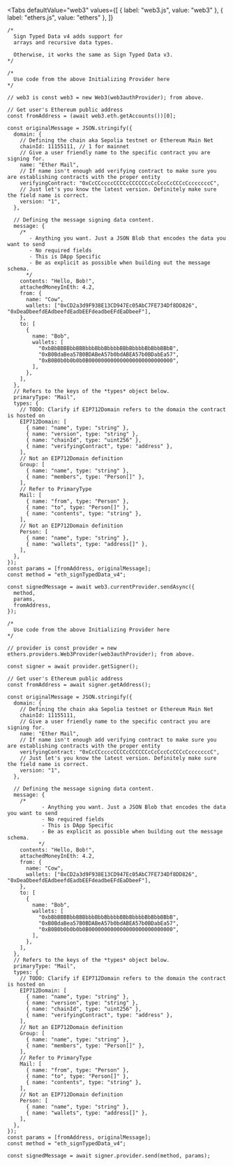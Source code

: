 
<Tabs
  defaultValue="web3"
  values={[
    { label: "web3.js", value: "web3" },
    { label: "ethers.js", value: "ethers" },
  ]}
>
<TabItem value="web3">

```tsx
/*
  Sign Typed Data v4 adds support for
  arrays and recursive data types.

  Otherwise, it works the same as Sign Typed Data v3.
*/

/*
  Use code from the above Initializing Provider here
*/

// web3 is const web3 = new Web3(web3authProvider); from above.

// Get user's Ethereum public address
const fromAddress = (await web3.eth.getAccounts())[0];

const originalMessage = JSON.stringify({
  domain: {
    // Defining the chain aka Sepolia testnet or Ethereum Main Net
    chainId: 11155111, // 1 for mainnet
    // Give a user friendly name to the specific contract you are signing for.
    name: "Ether Mail",
    // If name isn't enough add verifying contract to make sure you are establishing contracts with the proper entity
    verifyingContract: "0xCcCCccccCCCCcCCCCCCcCcCccCcCCCcCcccccccC",
    // Just let's you know the latest version. Definitely make sure the field name is correct.
    version: "1",
  },

  // Defining the message signing data content.
  message: {
    /*
       - Anything you want. Just a JSON Blob that encodes the data you want to send
       - No required fields
       - This is DApp Specific
       - Be as explicit as possible when building out the message schema.
      */
    contents: "Hello, Bob!",
    attachedMoneyInEth: 4.2,
    from: {
      name: "Cow",
      wallets: ["0xCD2a3d9F938E13CD947Ec05AbC7FE734Df8DD826", "0xDeaDbeefdEAdbeefdEadbEEFdeadbeEFdEaDbeeF"],
    },
    to: [
      {
        name: "Bob",
        wallets: [
          "0xbBbBBBBbbBBBbbbBbbBbbbbBBbBbbbbBbBbbBBbB",
          "0xB0BdaBea57B0BDABeA57b0bdABEA57b0BDabEa57",
          "0xB0B0b0b0b0b0B000000000000000000000000000",
        ],
      },
    ],
  },
  // Refers to the keys of the *types* object below.
  primaryType: "Mail",
  types: {
    // TODO: Clarify if EIP712Domain refers to the domain the contract is hosted on
    EIP712Domain: [
      { name: "name", type: "string" },
      { name: "version", type: "string" },
      { name: "chainId", type: "uint256" },
      { name: "verifyingContract", type: "address" },
    ],
    // Not an EIP712Domain definition
    Group: [
      { name: "name", type: "string" },
      { name: "members", type: "Person[]" },
    ],
    // Refer to PrimaryType
    Mail: [
      { name: "from", type: "Person" },
      { name: "to", type: "Person[]" },
      { name: "contents", type: "string" },
    ],
    // Not an EIP712Domain definition
    Person: [
      { name: "name", type: "string" },
      { name: "wallets", type: "address[]" },
    ],
  },
});
const params = [fromAddress, originalMessage];
const method = "eth_signTypedData_v4";

const signedMessage = await web3.currentProvider.sendAsync({
  method,
  params,
  fromAddress,
});
```

</TabItem>
<TabItem value="ethers">

```tsx
/*
  Use code from the above Initializing Provider here
*/

// provider is const provider = new ethers.providers.Web3Provider(web3authProvider); from above.

const signer = await provider.getSigner();

// Get user's Ethereum public address
const fromAddress = await signer.getAddress();

const originalMessage = JSON.stringify({
  domain: {
    // Defining the chain aka Sepolia testnet or Ethereum Main Net
    chainId: 11155111,
    // Give a user friendly name to the specific contract you are signing for.
    name: "Ether Mail",
    // If name isn't enough add verifying contract to make sure you are establishing contracts with the proper entity
    verifyingContract: "0xCcCCccccCCCCcCCCCCCcCcCccCcCCCcCcccccccC",
    // Just let's you know the latest version. Definitely make sure the field name is correct.
    version: "1",
  },

  // Defining the message signing data content.
  message: {
    /*
           - Anything you want. Just a JSON Blob that encodes the data you want to send
           - No required fields
           - This is DApp Specific
           - Be as explicit as possible when building out the message schema.
          */
    contents: "Hello, Bob!",
    attachedMoneyInEth: 4.2,
    from: {
      name: "Cow",
      wallets: ["0xCD2a3d9F938E13CD947Ec05AbC7FE734Df8DD826", "0xDeaDbeefdEAdbeefdEadbEEFdeadbeEFdEaDbeeF"],
    },
    to: [
      {
        name: "Bob",
        wallets: [
          "0xbBbBBBBbbBBBbbbBbbBbbbbBBbBbbbbBbBbbBBbB",
          "0xB0BdaBea57B0BDABeA57b0bdABEA57b0BDabEa57",
          "0xB0B0b0b0b0b0B000000000000000000000000000",
        ],
      },
    ],
  },
  // Refers to the keys of the *types* object below.
  primaryType: "Mail",
  types: {
    // TODO: Clarify if EIP712Domain refers to the domain the contract is hosted on
    EIP712Domain: [
      { name: "name", type: "string" },
      { name: "version", type: "string" },
      { name: "chainId", type: "uint256" },
      { name: "verifyingContract", type: "address" },
    ],
    // Not an EIP712Domain definition
    Group: [
      { name: "name", type: "string" },
      { name: "members", type: "Person[]" },
    ],
    // Refer to PrimaryType
    Mail: [
      { name: "from", type: "Person" },
      { name: "to", type: "Person[]" },
      { name: "contents", type: "string" },
    ],
    // Not an EIP712Domain definition
    Person: [
      { name: "name", type: "string" },
      { name: "wallets", type: "address[]" },
    ],
  },
});
const params = [fromAddress, originalMessage];
const method = "eth_signTypedData_v4";

const signedMessage = await signer.provider.send(method, params);
```

</TabItem>
</Tabs>
